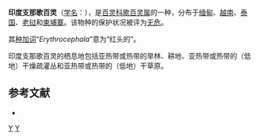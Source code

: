 {{Speciesbox
| image = Indochinese Bushlark - Thailand S4E5419 (16760003590).jpg
| image caption = 印度支那歌百灵
| status = LC | status_system = IUCN3.1
| genus = Mirafra
| species = erythrocephala
| authority = Salvadori & {{link-en|恩里科·希利尔·吉廖利|Enrico Hillyer Giglioli|Giglioli}}, 1885
| range_map = 
}}

'''印度支那歌百灵'''（[[学名|学名]]：{{lang|la|''Mirafra erythrocephala''}}），是[[百灵科|百灵科]][[歌百灵属|歌百灵属]]的一种，分布于[[缅甸|缅甸]]、[[越南|越南]]、[[泰国|泰国]]、[[老挝|老挝]]和[[柬埔寨|柬埔寨]]。该物种的保护状况被评为[[无危|无危]]。

其[[种加词|种加词]]“''Erythrocephala''”意为“红头的”。

印度支那歌百灵的栖息地包括亚热带或热带的旱林、耕地、亚热带或热带的（低地）干燥疏灌丛和亚热带或热带的（低地）干草原。

== 参考文献 ==
*{{cite web|url=http://www.birdlife.org/datazone/speciesfactsheet.php?id=32271&m=0|title=Mirafra erythrocephala|publisher=[[国际鸟盟|BirdLife.org]]|accessdate=2011-06-27|archive-date=2016-03-04|archive-url=https://web.archive.org/web/20160304222334/http://www.birdlife.org/datazone/speciesfactsheet.php?id=32271&m=0|dead-url=no}}
{{Taxonbar|from=Q1587984}}

[[Category:歌百灵属|Y]]
[[Category:1885年描述的鸟类|Y]]